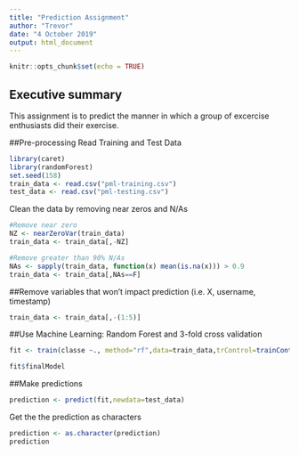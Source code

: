 ---
title: "Prediction Assignment"
author: "Trevor"
date: "4 October 2019"
output: html_document
---

```{r setup, include=FALSE}
knitr::opts_chunk$set(echo = TRUE)
```

## Executive summary
This assignment is to predict the manner in which a group of excercise enthusiasts did their exercise. 

##Pre-processing
Read Training and Test Data
```{r warning=FALSE}
library(caret)
library(randomForest)
set.seed(158)
train_data <- read.csv("pml-training.csv")
test_data <- read.csv("pml-testing.csv")
```
Clean the data by removing near zeros and N/As
```{r}
#Remove near zero
NZ <- nearZeroVar(train_data)
train_data <- train_data[,-NZ]

#Remove greater than 90% N/As
NAs <- sapply(train_data, function(x) mean(is.na(x))) > 0.9
train_data <- train_data[,NAs==F]
```
##Remove variables that won't impact prediction (i.e. X, username, timestamp)
```{r}
train_data <- train_data[,-(1:5)]
```

##Use Machine Learning: Random Forest and 3-fold cross validation
```{r}
fit <- train(classe ~., method="rf",data=train_data,trControl=trainControl(method="cv",number=3))

fit$finalModel
```

##Make predictions
```{r}
prediction <- predict(fit,newdata=test_data)
```

Get the the prediction as characters
```{r}
prediction <- as.character(prediction)
prediction
```